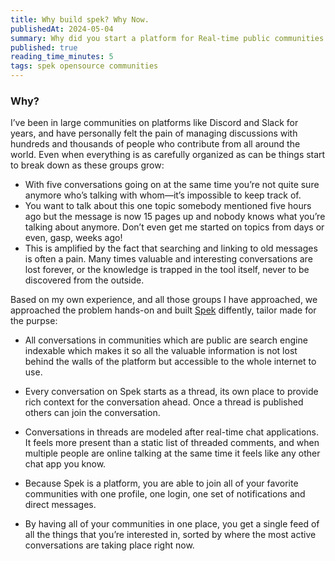 ```yaml
---
title: Why build spek? Why Now.
publishedAt: 2024-05-04
summary: Why did you start a platform for Real-time public communities
published: true
reading_time_minutes: 5
tags: spek opensource communities
---
```


### Why?

I’ve been in large communities on platforms like Discord and Slack for years, and have personally felt the pain of managing discussions with hundreds and thousands of people who contribute from all around the world. Even when everything is as carefully organized as can be things start to break down as these groups grow:

- With five conversations going on at the same time you’re not quite sure anymore who’s talking with whom—it’s impossible to keep track of.
- You want to talk about this one topic somebody mentioned five hours ago but the message is now 15 pages up and nobody knows what you’re talking about anymore. Don’t even get me started on topics from days or even, gasp, weeks ago!
- This is amplified by the fact that searching and linking to old messages is often a pain. Many times valuable and interesting conversations are lost forever, or the knowledge is trapped in the tool itself, never to be discovered from the outside.

Based on my own experience, and all those groups I have approached, we approached the problem hands-on and built [Spek](https://spek.vercel.app) diffently, tailor made for the purpse:

- All conversations in communities which are public are search engine indexable which makes it so all the valuable information is not lost behind the walls of the platform but accessible to the whole internet to use.

- Every conversation on Spek starts as a thread, its own place to provide rich context for the conversation ahead. Once a thread is published others can join the conversation.

- Conversations in threads are modeled after real-time chat applications. It feels more present than a static list of threaded comments, and when multiple people are online talking at the same time it feels like any other chat app you know.

- Because Spek is a platform, you are able to join all of your favorite communities with one profile, one login, one set of notifications and direct messages.

- By having all of your communities in one place, you get a single feed of all the things that you’re interested in, sorted by where the most active conversations are taking place right now.
